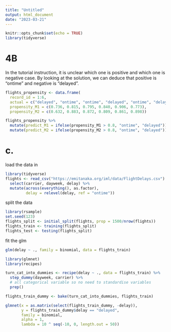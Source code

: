 ```yaml
---
title: "Untitled"
output: html_document
date: "2023-03-21"
---
```


```r
knitr::opts_chunk$set(echo = TRUE)
library(tidyverse)
```

# 4B

In the tutorial instruction, it is unclear which one is positive and which one is negative case. By looking at the solution,
we can deduce that positive is "ontime" and negative is "delayed".

```r
flights_propensity <- data.frame(
  record_id = 1:6,
  actual = c("delayed", "ontime", "ontime", "delayed", "ontime", "delayed"), 
  propensity_M1 = c(0.736, 0.815, 0.795, 0.840, 0.906, 0.773), 
  propensity_M2 = c(0.632, 0.883, 0.872, 0.809, 0.861, 0.898))
```

```r
flights_propensity %>%
  mutate(predict_M1 = ifelse(propensity_M1 > 0.8, "ontime", "delayed")) %>%
  mutate(predict_M2 = ifelse(propensity_M2 > 0.8, "ontime", "delayed"))
```

# c.

load the data in

```r
library(tidyverse)
flights <- read_csv("https://emitanaka.org/iml/data/FlightDelays.csv") %>%
  select(carrier, dayweek, delay) %>% 
  mutate(across(everything(), as.factor),
         delay = relevel(delay, ref = "ontime"))
```

split the data

```r
library(rsample)
set.seed(123)
flights_split <- initial_split(flights, prop = 1500/nrow(flights))
flights_train <- training(flights_split)
flights_test <- testing(flights_split)
```

fit the glm

```r
glm(delay ~ ., family = binomial, data = flights_train)
```

```r
library(glmnet)
library(recipes)

turn_cat_into_dummies <- recipe(delay ~ ., data = flights_train) %>% 
  step_dummy(dayweek, carrier) %>% 
  # all categorical variable so no need to standardise variables
  prep() 

flights_train_dummy <- bake(turn_cat_into_dummies, flights_train)

glmnet(x = as.matrix(select(flights_train_dummy, -delay)),
       y = flights_train_dummy$delay == "delayed",
       family = binomial,
       alpha = 1,
       lambda = 10 ^ seq(-10, 0, length.out = 50))
```

